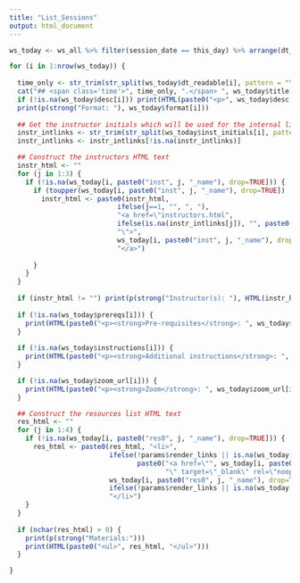 ```yaml
---
title: "List_Sessions"
output: html_document
---
```


```r
ws_today <- ws_all %>% filter(session_date == this_day) %>% arrange(dt_fmt)

for (i in 1:nrow(ws_today)) {
  
  time_only <- str_trim(str_split(ws_today$dt_readable[i], pattern = "\\|")[[1]][2])
  cat("## <span class='time'>", time_only, ".</span> ", ws_today$title[i], "\n", sep="")
  if (!is.na(ws_today$desc[i])) print(HTML(paste0("<p>", ws_today$desc[i], "</p>")))
  print(p(strong("Format: "), ws_today$format[i]))
  
  ## Get the instructor initials which will be used for the internal links
  instr_intlinks <- str_trim(str_split(ws_today$inst_initials[i], pattern = ",")[[1]])
  instr_intlinks <- instr_intlinks[!is.na(instr_intlinks)]

  ## Construct the instructors HTML text
  instr_html <- ""
  for (j in 1:3) {
    if (!is.na(ws_today[i, paste0("inst", j, "_name"), drop=TRUE])) {
      if (toupper(ws_today[i, paste0("inst", j, "_name"), drop=TRUE]) != "NA") {
        instr_html <- paste0(instr_html, 
                           ifelse(j==1, "", ", "),
                           "<a href=\"instructors.html",
                           ifelse(is.na(instr_intlinks[j]), "", paste0("#", instr_intlinks[j])),
                           "\">", 
                           ws_today[i, paste0("inst", j, "_name"), drop=TRUE], 
                           "</a>")
        
      }
    }
  }
  
  if (instr_html != "") print(p(strong("Instructor(s): "), HTML(instr_html)))
  
  if (!is.na(ws_today$prereqs[i])) {
    print(HTML(paste0("<p><strong>Pre-requisites</strong>: ", ws_today$prereqs[i], "</p>")))
  }
  
  if (!is.na(ws_today$instructions[i])) {
    print(HTML(paste0("<p><strong>Additional instructions</strong>: ", ws_today$instructions[i], "</p>")))
  }

  if (!is.na(ws_today$zoom_url[i])) {
    print(HTML(paste0("<p><strong>Zoom</strong>: ", ws_today$zoom_url[i], "</p>")))
  }

  ## Construct the resources list HTML text
  res_html <- ""
  for (j in 1:4) {
    if (!is.na(ws_today[i, paste0("res0", j, "_name"), drop=TRUE])) {
      res_html <- paste0(res_html, "<li>",
                         ifelse(!params$render_links || is.na(ws_today[i, paste0("res0", j, "_url"), drop=TRUE]), "", 
                                paste0("<a href=\"", ws_today[i, paste0("res0", j, "_url"), drop=TRUE], 
                                       "\" target=\"_blank\" rel=\"noopener\">")),
                         ws_today[i, paste0("res0", j, "_name"), drop=TRUE],
                         ifelse(!params$render_links || is.na(ws_today[i, paste0("res0", j, "_url"), drop=TRUE]), "", "</a>"), 
                         "</li>")
    }
  }
  
  if (nchar(res_html) > 0) {
    print(p(strong("Materials:")))
    print(HTML(paste0("<ul>", res_html, "</ul>")))
  }

}

```
